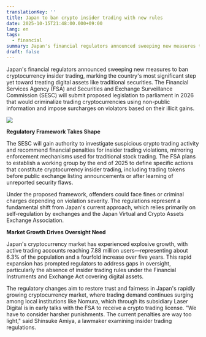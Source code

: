 ```yaml
---
translationKey: ''
title: Japan to ban crypto insider trading with new rules
date: 2025-10-15T21:48:00.000+09:00
lang: en
tags:
  - financial
summary: Japan's financial regulators announced sweeping new measures to ban cryptocurrency insider trading, marking the country's most significant step yet toward treating digital assets like traditional securities. The Financial Services Agency (FSA) and Securities and Exchange Surveillance Commission (SESC) will submit proposed legislation to parliament in 2026 that would criminalize trading cryptocurrencies using non-public information and impose surcharges on violators based on their illicit gains.​
draft: false
---
```

Japan's financial regulators announced sweeping new measures to ban cryptocurrency insider trading, marking the country's most significant step yet toward treating digital assets like traditional securities. The Financial Services Agency (FSA) and Securities and Exchange Surveillance Commission (SESC) will submit proposed legislation to parliament in 2026 that would criminalize trading cryptocurrencies using non-public information and impose surcharges on violators based on their illicit gains.​

![](https://www.tekedia.com/wp-content/uploads/2024/02/japan-nikkei-768x495.jpg)

**Regulatory Framework Takes Shape**

The SESC will gain authority to investigate suspicious crypto trading activity and recommend financial penalties for insider trading violations, mirroring enforcement mechanisms used for traditional stock trading. The FSA plans to establish a working group by the end of 2025 to define specific actions that constitute cryptocurrency insider trading, including trading tokens before public exchange listing announcements or after learning of unreported security flaws.​

Under the proposed framework, offenders could face fines or criminal charges depending on violation severity. The regulations represent a fundamental shift from Japan's current approach, which relies primarily on self-regulation by exchanges and the Japan Virtual and Crypto Assets Exchange Association.​

**Market Growth Drives Oversight Need**

Japan's cryptocurrency market has experienced explosive growth, with active trading accounts reaching 7.88 million users—representing about 6.3% of the population and a fourfold increase over five years. This rapid expansion has prompted regulators to address gaps in oversight, particularly the absence of insider trading rules under the Financial Instruments and Exchange Act covering digital assets.​

The regulatory changes aim to restore trust and fairness in Japan's rapidly growing cryptocurrency market, where trading demand continues surging among local institutions like Nomura, which through its subsidiary Laser Digital is in early talks with the FSA to receive a crypto trading license. "We have to consider harsher punishments. The current penalties are way too light," said Shinsuke Amiya, a lawmaker examining insider trading regulations.​
